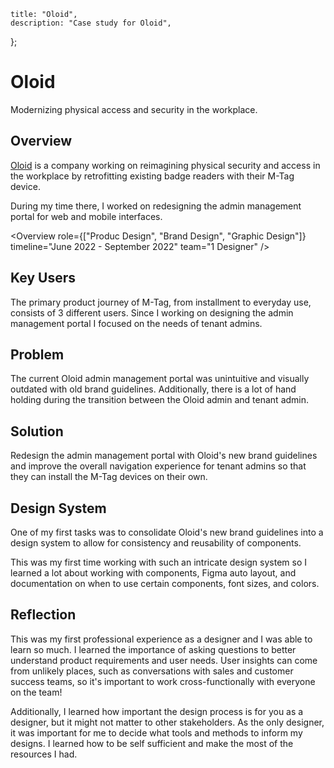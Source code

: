 
	title: "Oloid",
	description: "Case study for Oloid",
};

# Oloid

Modernizing physical access and security in the workplace.

<WideImage src="/images/oloid/oloid-cover.svg" alt="cover image" />

## Overview

[Oloid](https://oloid.ai/) is a company working on reimagining physical security and access in
the workplace by retrofitting existing badge readers with their M-Tag device.

During my time there, I worked on redesigning the admin management portal for web and mobile interfaces.

<Overview
	role={["Produc Design", "Brand Design", "Graphic Design"]}
	timeline="June 2022 - September 2022"
	team="1 Designer"
/>

## Key Users

The primary product journey of M-Tag, from installment to everyday use, consists of 3 different users.
Since I working on designing the admin management portal I focused on the needs of tenant admins.

<WideImage src="/images/oloid/users.svg" alt="oloid users" />

## Problem

The current Oloid admin management portal was unintuitive and visually outdated with old brand
guidelines. Additionally, there is a lot of hand holding during the transition between the Oloid
admin and tenant admin.

## Solution

Redesign the admin management portal with Oloid's new brand guidelines and improve the overall
navigation experience for tenant admins so that they can install the M-Tag devices on their own.

<WideImage
	src="/images/oloid/goals.svg"
	alt="project goals"
	caption="project goals"
/>

## Design System

One of my first tasks was to consolidate Oloid's new brand guidelines into a design system to allow
for consistency and reusability of components.

This was my first time working with such an intricate design system so I learned a lot about working
with components, Figma auto layout, and documentation on when to use certain components, font sizes,
and colors.

<WideImage
	src="/images/oloid/design-system.png"
	alt="design system"
	caption="design system"
/>

<WideImage
	src="/images/oloid/home-page.png"
	alt="home page"
	caption="home page"
/>

<WideImage
	src="/images/oloid/endpoint-details.png"
	alt="endpoint details"
	caption="endpoint details"
/>

<WideImage
	src="/images/oloid/all-locations.png"
	alt="all locations"
	caption="all locations"
/>

<WideImage
	src="/images/oloid/user-settings.png"
	alt="user settings"
	caption="user settings"
/>

<WideImage
	src="/images/oloid/mobile.png"
	alt="device calibration"
	caption="device calibration on mobile devices"
/>

## Reflection

This was my first professional experience as a designer and I was able to learn so much.
I learned the importance of asking questions to better understand product requirements and user
needs. User insights can come from unlikely places, such as conversations with sales and customer
success teams, so it's important to work cross-functionally with everyone on the team!

Additionally, I learned how important the design process is for you as a designer, but it might
not matter to other stakeholders. As the only designer, it was important for me to decide what
tools and methods to inform my designs. I learned how to be self sufficient and make the most of
the resources I had.

